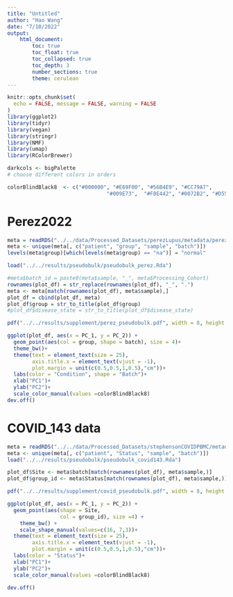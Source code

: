 ```yaml
---
title: "Untitled"
author: "Hao Wang"
date: "7/10/2022"
output: 
    html_document:
        toc: true
        toc_float: true
        toc_collapsed: true
        toc_depth: 3
        number_sections: true
        theme: cerulean
---
```


```r

knitr::opts_chunk$set(
  echo = FALSE, message = FALSE, warning = FALSE
)
library(ggplot2)
library(tidyr)
library(vegan)
library(stringr)
library(NMF)
library(umap)
library(RColorBrewer)

darkcols <- bigPalette
# choose different colors in orders

colorBlindBlack8  <- c("#000000", "#E69F00", "#56B4E9", "#CC79A7",
                                "#009E73",  "#F0E442", "#0072B2", "#D55E00")  
```

# Perez2022

```r
meta = readRDS("../../data/Processed_Datasets/perezLupus/metadata/perezLupus_default_metadata.Rds")
meta <- unique(meta[, c("patient", "group", "sample", "batch")])
levels(meta$group)[which(levels(meta$group) == "na")] = "normal"

load("../../results/pseudobulk/pseudobulk_perez.Rda")

#meta$batch_id = paste0(meta$sample, "_", meta$Processing_Cohort)
rownames(plot_df) = str_replace(rownames(plot_df), "_", ".")
meta <- meta[match(rownames(plot_df), meta$sample),]
plot_df = cbind(plot_df, meta)
plot_df$group = str_to_title(plot_df$group)
#plot_df$disease_state = str_to_title(plot_df$disease_state)
```


```r
pdf("../../results/supplement/perez_pseudobulk.pdf", width = 8, height = 6)

ggplot(plot_df, aes(x = PC_1, y = PC_2)) +
  geom_point(aes(col = group, shape = batch), size = 4)+
  theme_bw()+
  theme(text = element_text(size = 25),
        axis.title.x = element_text(vjust = -1),
        plot.margin = unit(c(0.5,0.5,1,0.5),"cm"))+
  labs(color = "Condition", shape = "Batch")+
  xlab("PC1")+
  ylab("PC2")+
  scale_color_manual(values =colorBlindBlack8)
dev.off()
```






# COVID_143 data

```r
meta = readRDS("../../data/Processed_Datasets/stephensonCOVIDPBMC/metadata/stephensonCOVIDPBMC_default_metadata.Rds")
meta <- unique(meta[, c("patient", "Status", "sample", "batch")])
load("../../results/pseudobulk/pseudobulk_covid143.Rda")

plot_df$Site <- meta$batch[match(rownames(plot_df), meta$sample,)]
plot_df$group_id <- meta$Status[match(rownames(plot_df), meta$sample,)]

```


```r
pdf("../../results/supplement/covid_pseudobulk.pdf", width = 8, height = 6)

ggplot(plot_df, aes(x = PC_1, y = PC_2)) +
  geom_point(aes(shape = Site,
                 col = group_id), size =4) +
    theme_bw() +
    scale_shape_manual(values=c(16, 7,3))+
  theme(text = element_text(size = 25),
        axis.title.x = element_text(vjust = -1),
        plot.margin = unit(c(0.5,0.5,1,0.5),"cm"))+
  labs(color = "Status")+
  xlab("PC1")+
  ylab("PC2")+
  scale_color_manual(values =colorBlindBlack8)

dev.off()
```








